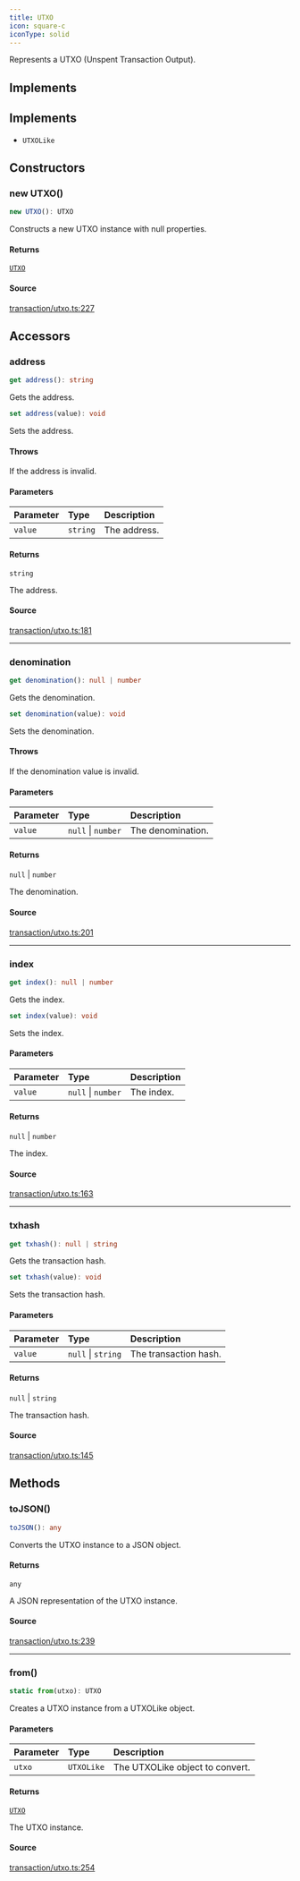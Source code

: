 ```yaml
---
title: UTXO
icon: square-c
iconType: solid
---
```


Represents a UTXO (Unspent Transaction Output).

## Implements

## Implements

- `UTXOLike`

## Constructors

### new UTXO()

```ts
new UTXO(): UTXO
```

Constructs a new UTXO instance with null properties.

#### Returns

[`UTXO`](/sdk/content/classes/UTXO)

#### Source

[transaction/utxo.ts:227](https://github.com/dominant-strategies/quais.js/blob/c523dd62336b397db22e917054b8a36177cabf46/src/transaction/utxo.ts#L227)

## Accessors

### address

```ts
get address(): string
```

Gets the address.

```ts
set address(value): void
```

Sets the address.

#### Throws

If the address is invalid.

#### Parameters

| Parameter | Type | Description |
| :------ | :------ | :------ |
| `value` | `string` | The address. |

#### Returns

`string`

The address.

#### Source

[transaction/utxo.ts:181](https://github.com/dominant-strategies/quais.js/blob/c523dd62336b397db22e917054b8a36177cabf46/src/transaction/utxo.ts#L181)

***

### denomination

```ts
get denomination(): null | number
```

Gets the denomination.

```ts
set denomination(value): void
```

Sets the denomination.

#### Throws

If the denomination value is invalid.

#### Parameters

| Parameter | Type | Description |
| :------ | :------ | :------ |
| `value` | `null` \| `number` | The denomination. |

#### Returns

`null` \| `number`

The denomination.

#### Source

[transaction/utxo.ts:201](https://github.com/dominant-strategies/quais.js/blob/c523dd62336b397db22e917054b8a36177cabf46/src/transaction/utxo.ts#L201)

***

### index

```ts
get index(): null | number
```

Gets the index.

```ts
set index(value): void
```

Sets the index.

#### Parameters

| Parameter | Type | Description |
| :------ | :------ | :------ |
| `value` | `null` \| `number` | The index. |

#### Returns

`null` \| `number`

The index.

#### Source

[transaction/utxo.ts:163](https://github.com/dominant-strategies/quais.js/blob/c523dd62336b397db22e917054b8a36177cabf46/src/transaction/utxo.ts#L163)

***

### txhash

```ts
get txhash(): null | string
```

Gets the transaction hash.

```ts
set txhash(value): void
```

Sets the transaction hash.

#### Parameters

| Parameter | Type | Description |
| :------ | :------ | :------ |
| `value` | `null` \| `string` | The transaction hash. |

#### Returns

`null` \| `string`

The transaction hash.

#### Source

[transaction/utxo.ts:145](https://github.com/dominant-strategies/quais.js/blob/c523dd62336b397db22e917054b8a36177cabf46/src/transaction/utxo.ts#L145)

## Methods

### toJSON()

```ts
toJSON(): any
```

Converts the UTXO instance to a JSON object.

#### Returns

`any`

A JSON representation of the UTXO instance.

#### Source

[transaction/utxo.ts:239](https://github.com/dominant-strategies/quais.js/blob/c523dd62336b397db22e917054b8a36177cabf46/src/transaction/utxo.ts#L239)

***

### from()

```ts
static from(utxo): UTXO
```

Creates a UTXO instance from a UTXOLike object.

#### Parameters

| Parameter | Type | Description |
| :------ | :------ | :------ |
| `utxo` | `UTXOLike` | The UTXOLike object to convert. |

#### Returns

[`UTXO`](/sdk/content/classes/UTXO)

The UTXO instance.

#### Source

[transaction/utxo.ts:254](https://github.com/dominant-strategies/quais.js/blob/c523dd62336b397db22e917054b8a36177cabf46/src/transaction/utxo.ts#L254)
